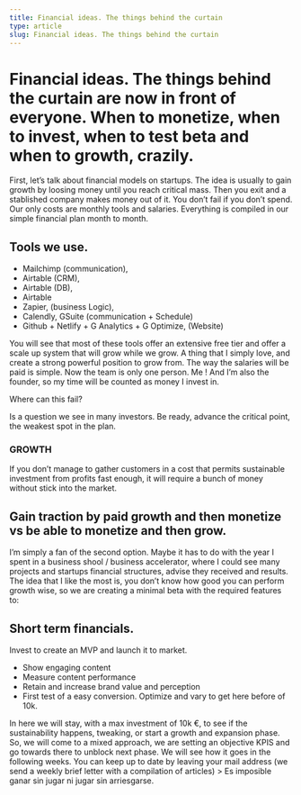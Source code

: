 ```yaml
---
title: Financial ideas. The things behind the curtain
type: article
slug: Financial ideas. The things behind the curtain
--- 
```


# Financial ideas. The things behind the curtain are now in front of everyone. When to monetize, when to invest, when to test beta and when to growth, crazily.

First, let’s talk about financial models on startups. The idea is usually to gain growth by loosing money until you reach critical mass. Then you exit and a stablished company makes money out of it.
You don’t fail if you don’t spend.
Our only costs are monthly tools and salaries. Everything is compiled in our simple financial plan month to month.

## Tools we use.

* Mailchimp (communication), 
* Airtable (CRM), 
* Airtable (DB),
* Airtable
* Zapier,  (business Logic), 
* Calendly, GSuite (communication + Schedule)
* Github + Netlify + G Analytics + G Optimize, (Website)

You will see that most of these tools offer an extensive free tier and offer a scale up system that will grow while we grow. A thing that I simply love, and create a strong powerful position to grow from.
The way the salaries will be paid is simple. Now the team is only one person. Me ! And I’m also the founder, so my time will be counted as money I invest in.

Where can this fail?

Is a question we see in many investors. Be ready, advance the critical point, the weakest spot in the plan.

### GROWTH

If you don’t manage to gather customers in a cost that permits sustainable investment from profits fast enough, it will require a bunch of money without stick into the market.

## Gain traction by paid growth and then monetize vs be able to monetize and then grow.

I’m simply a fan of the second option. Maybe it has to do with the year I spent in a business shool / business accelerator, where I could see many projects and startups financial structures, advise they received and results. 
The idea that I like the most is, you don’t know how good you can perform growth wise, so we are creating a minimal beta with the required features to:

## Short term financials.

Invest to create an MVP  and launch it to market. 

- Show engaging content
- Measure content performance
- Retain and increase brand value and perception
- First test of a easy conversion. Optimize and vary to get here before of 10k.

In here we will stay, with a max investment of 10k €, to see if the sustainability happens, tweaking, or start a growth and expansion phase.
So, we will come to a mixed approach, we are setting an objective KPIS and go towards there to unblock next phase.
We will see how it goes in the following weeks. You can keep up to date by leaving your mail address (we send a weekly brief letter with a compilation of articles)
	> Es imposible ganar sin jugar ni jugar sin arriesgarse.  
